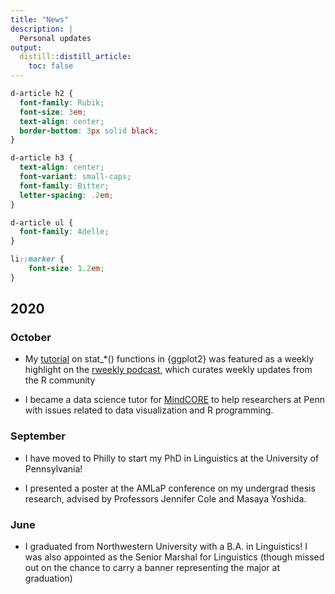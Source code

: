 ```yaml
---
title: "News"
description: |
  Personal updates
output:
  distill::distill_article:
    toc: false
---
```


```css
d-article h2 {
  font-family: Rubik;
  font-size: 3em;
  text-align: center;
  border-bottom: 3px solid black;
}

d-article h3 {
  text-align: center;
  font-variant: small-caps;
  font-family: Bitter;
  letter-spacing: .2em;
}

d-article ul {
  font-family: Adelle;
}

li::marker {
    font-size: 1.2em;
}
```


## 2020

### October

- My [tutorial](https://yjunechoe.github.io/posts/2020-09-26-demystifying-stat-layers-ggplot2/) on stat_*() functions in {ggplot2} was featured as a weekly highlight on the [rweekly podcast](https://rweekly.fireside.fm/8?t=251), which curates weekly updates from the R community

- I became a data science tutor for [MindCORE](https://mindcore.sas.upenn.edu/) to help researchers at Penn with issues related to data visualization and R programming.

### September

- I have moved to Philly to start my PhD in Linguistics at the University of Pennsylvania!

- I presented a poster at the AMLaP conference on my undergrad thesis research, advised by Professors Jennifer Cole and Masaya Yoshida.

### June

- I graduated from Northwestern University with a B.A. in Linguistics! I was also appointed as the Senior Marshal for Linguistics (though missed out on the chance to carry a banner representing the major at graduation)
